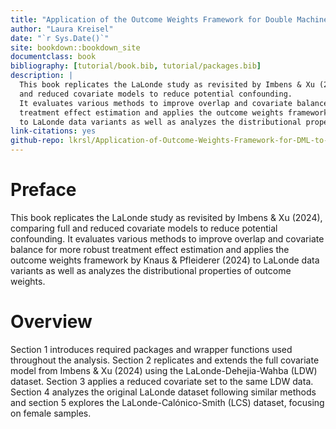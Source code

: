 ```yaml
--- 
title: "Application of the Outcome Weights Framework for Double Machine Learning to the Lalonde Study"
author: "Laura Kreisel"
date: "`r Sys.Date()`"
site: bookdown::bookdown_site
documentclass: book
bibliography: [tutorial/book.bib, tutorial/packages.bib]
description: |
  This book replicates the LaLonde study as revisited by Imbens & Xu (2024), comparing full 
  and reduced covariate models to reduce potential confounding. 
  It evaluates various methods to improve overlap and covariate balance for more robust 
  treatment effect estimation and applies the outcome weights framework by Knaus & Pfleiderer (2024) 
  to LaLonde data variants as well as analyzes the distributional properties of outcome weights.
link-citations: yes
github-repo: lkrsl/Application-of-Outcome-Weights-Framework-for-DML-to-Lalonde-Study
---
```


# Preface {-}

This book replicates the LaLonde study as revisited by Imbens & Xu (2024), comparing full 
and reduced covariate models to reduce potential confounding. 
It evaluates various methods to improve overlap and covariate balance for more robust 
treatment effect estimation and applies the outcome weights framework by Knaus & Pfleiderer (2024) 
to LaLonde data variants as well as analyzes the distributional properties of outcome weights.

# Overview

Section 1 introduces required packages and wrapper functions used throughout the analysis. 
Section 2 replicates and extends the full covariate model from Imbens & Xu (2024) 
using the LaLonde-Dehejia-Wahba (LDW) dataset. 
Section 3 applies a reduced covariate set to the same LDW data. 
Section 4 analyzes the original LaLonde dataset following similar methods and 
section 5 explores the LaLonde-Calónico-Smith (LCS) dataset, focusing on female samples.